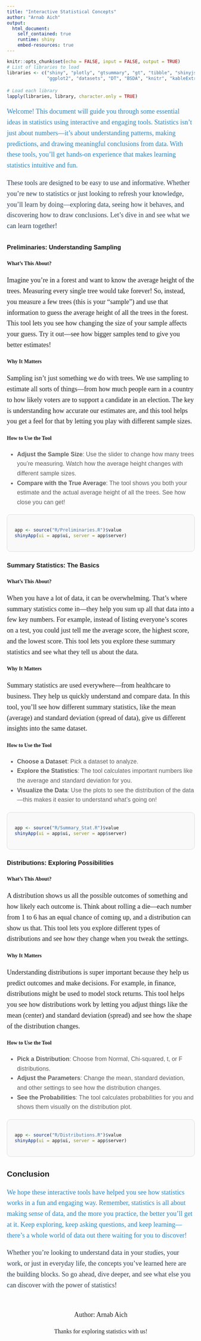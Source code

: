 ```yaml
---
title: "Interactive Statistical Concepts"
author: "Arnab Aich"
output:
  html_document:
    self_contained: true
    runtime: shiny
    embed-resources: true
---
```


```r
knitr::opts_chunk$set(echo = FALSE, input = FALSE, output = TRUE)
# List of libraries to load
libraries <- c("shiny", "plotly", "gtsummary", "gt", "tibble", "shinyjs", "shinyalert", "shinyWidgets", 
               "ggplot2", "datasets", "DT", "BSDA", "knitr", "kableExtra", "statmod")

# Load each library
lapply(libraries, library, character.only = TRUE)


```



<style>
  body {
    font-family: 'Georgia', serif;
    line-height: 1.6;
  }
  h1, h2, h3 {
    font-family: 'Verdana', sans-serif;
  }
  p {
    font-size: 18px;
    color: #212121;
  }
  ul {
    font-family: 'Arial', sans-serif;
    font-size: 16px;
    color: #616161;
  }
  a {
    color: #FF5722;
  }
  .tabset li.active {
    background-color: #4CAF50;
    color: white;
  }
  .app-container {
    margin-top: 20px;
    padding: 20px;
    border: 1px solid #ddd;
    border-radius: 10px;
    background-color: #f9f9f9;
  }
</style>

<p style="color: #2E86C1; font-size: 18px;">
Welcome! This document will guide you through some essential ideas in statistics using interactive and engaging tools. Statistics isn't just about numbers—it's about understanding patterns, making predictions, and drawing meaningful conclusions from data. With these tools, you'll get hands-on experience that makes learning statistics intuitive and fun.
</p>

<p style="color: #2E4053; font-size: 18px;">
These tools are designed to be easy to use and informative. Whether you're new to statistics or just looking to refresh your knowledge, you'll learn by doing—exploring data, seeing how it behaves, and discovering how to draw conclusions. Let's dive in and see what we can learn together!
</p>

## {.tabset .tabset-fade}

### **Preliminaries: Understanding Sampling**

#### **What's This About?**
<p>
Imagine you're in a forest and want to know the average height of the trees. Measuring every single tree would take forever! So, instead, you measure a few trees (this is your "sample") and use that information to guess the average height of all the trees in the forest. This tool lets you see how changing the size of your sample affects your guess. Try it out—see how bigger samples tend to give you better estimates!
</p>

#### **Why It Matters**
<p>
Sampling isn't just something we do with trees. We use sampling to estimate all sorts of things—from how much people earn in a country to how likely voters are to support a candidate in an election. The key is understanding how accurate our estimates are, and this tool helps you get a feel for that by letting you play with different sample sizes.
</p>

#### **How to Use the Tool**
<ul>
  <li><b>Adjust the Sample Size</b>: Use the slider to change how many trees you're measuring. Watch how the average height changes with different sample sizes.</li>
  <li><b>Compare with the True Average</b>: The tool shows you both your estimate and the actual average height of all the trees. See how close you can get!</li>
</ul>

<div class="app-container">
```r
app <- source("R/Preliminaries.R")$value
shinyApp(ui = app$ui, server = app$server)
```
</div>

### **Summary Statistics: The Basics**

#### **What's This About?**
<p>
When you have a lot of data, it can be overwhelming. That's where summary statistics come in—they help you sum up all that data into a few key numbers. For example, instead of listing everyone's scores on a test, you could just tell me the average score, the highest score, and the lowest score. This tool lets you explore these summary statistics and see what they tell us about the data.
</p>

#### **Why It Matters**
<p>
Summary statistics are used everywhere—from healthcare to business. They help us quickly understand and compare data. In this tool, you'll see how different summary statistics, like the mean (average) and standard deviation (spread of data), give us different insights into the same dataset.
</p>

#### **How to Use the Tool**
<ul>
  <li><b>Choose a Dataset</b>: Pick a dataset to analyze.</li>
  <li><b>Explore the Statistics</b>: The tool calculates important numbers like the average and standard deviation for you.</li>
  <li><b>Visualize the Data</b>: Use the plots to see the distribution of the data—this makes it easier to understand what's going on!</li>
</ul>

<div class="app-container">
```r
app <- source("R/Summary_Stat.R")$value
shinyApp(ui = app$ui, server = app$server)
```
</div>

### **Distributions: Exploring Possibilities**

#### **What's This About?**
<p>
A distribution shows us all the possible outcomes of something and how likely each outcome is. Think about rolling a die—each number from 1 to 6 has an equal chance of coming up, and a distribution can show us that. This tool lets you explore different types of distributions and see how they change when you tweak the settings.
</p>

#### **Why It Matters**
<p>
Understanding distributions is super important because they help us predict outcomes and make decisions. For example, in finance, distributions might be used to model stock returns. This tool helps you see how distributions work by letting you adjust things like the mean (center) and standard deviation (spread) and see how the shape of the distribution changes.
</p>

#### **How to Use the Tool**
<ul>
  <li><b>Pick a Distribution</b>: Choose from Normal, Chi-squared, t, or F distributions.</li>
  <li><b>Adjust the Parameters</b>: Change the mean, standard deviation, and other settings to see how the distribution changes.</li>
  <li><b>See the Probabilities</b>: The tool calculates probabilities for you and shows them visually on the distribution plot.</li>
</ul>

<div class="app-container">
```r
app <- source("R/Distributions.R")$value
shinyApp(ui = app$ui, server = app$server)
```
</div>

## **Conclusion**

<p style="color: #2E86C1; font-size: 18px;">
We hope these interactive tools have helped you see how statistics works in a fun and engaging way. Remember, statistics is all about making sense of data, and the more you practice, the better you'll get at it. Keep exploring, keep asking questions, and keep learning—there's a whole world of data out there waiting for you to discover!
</p>

<p style="color: #2E4053; font-size: 18px;">
Whether you're looking to understand data in your studies, your work, or just in everyday life, the concepts you've learned here are the building blocks. So go ahead, dive deeper, and see what else you can discover with the power of statistics!
</p>

<footer style="margin-top: 50px; text-align: center;">
  <p style="font-size: 18px;">Author: Arnab Aich</p>
  <p style="font-size: 16px;">Thanks for exploring statistics with us!</p>
</footer>
